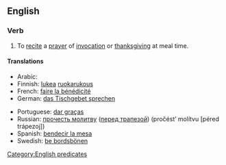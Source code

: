 ==English==
{{wikipedia|Grace (prayer)}}
{{rft}}
===Verb===
{{infl|en|verb|head=to [[say]] [[grace]]}}

#{{idiom}} To [[recite]] a [[prayer]] of [[invocation]] or [[thanksgiving]] at meal time.

====Translations====
{{trans-top|say a prayer of thanks}}
*Arabic: {{Arab|[[صلاة الشكر لله]]}} {{Arab|[[قبل]] [[أكل|الأكل]] [[بعد|وبعد]]}} {{IPAchar|(ʂállatu š-šúkri li-llāhi [qábla al-’ákli wa-báʕd])}}
*Finnish: [[lukea]] [[ruokarukous]]
*French: [[faire la bénédicité]]
*German: [[das Tischgebet sprechen]]
{{trans-mid}}
*Portuguese: [[dar graças]]
*Russian: [[прочесть молитву]] ([[трапеза|перед трапезой]]) (pročést’ molítvu [péred trápezoj])
*Spanish: [[bendecir la mesa]]
*Swedish: [[be bordsbönen]]
{{trans-bottom}}

[[Category:English predicates]]